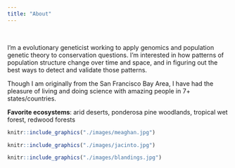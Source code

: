 ```yaml
---
title: "About"
---
```


\
  
I'm a evolutionary geneticist working to apply genomics and population genetic theory to conservation questions. I'm interested in how patterns of population structure change over time and space, and in figuring out the best ways to detect and validate those patterns.

Though I am originally from the San Francisco Bay Area, I have had the pleasure of living and doing science with amazing people in 7+ states/countries. 

**Favorite ecosystems**: arid deserts, ponderosa pine woodlands, tropical wet forest, redwood forests


```r
knitr::include_graphics("./images/meaghan.jpg")
```

```r
knitr::include_graphics("./images/jacinto.jpg")
```

```r
knitr::include_graphics("./images/blandings.jpg")
```

